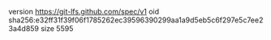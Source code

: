 version https://git-lfs.github.com/spec/v1
oid sha256:e32ff31f39f06f1785262ec39596390299aa1a9d5eb5c6f297e5c7ee23a4d859
size 5595
